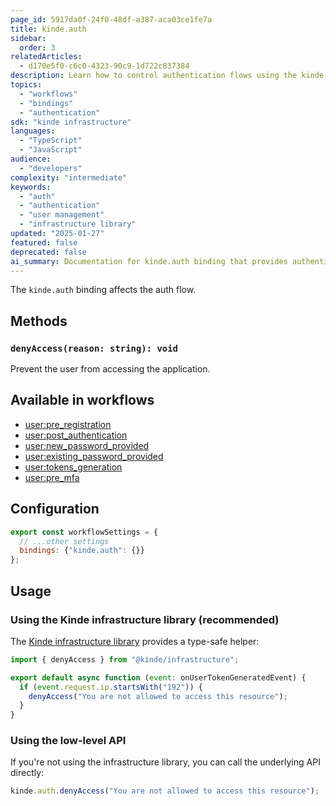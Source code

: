 ```yaml
---
page_id: 5917da0f-24f0-48df-a387-aca03ce1fe7a
title: kinde.auth
sidebar:
  order: 3
relatedArticles:
  - d170e5f0-c6c0-4323-90c9-1d722c837384
description: Learn how to control authentication flows using the kinde.auth binding, including denying access to users based on custom logic in various workflow contexts.
topics:
  - "workflows"
  - "bindings"
  - "authentication"
sdk: "kinde infrastructure"
languages:
  - "TypeScript"
  - "JavaScript"
audience:
  - "developers"
complexity: "intermediate"
keywords:
  - "auth"
  - "authentication"
  - "user management"
  - "infrastructure library"
updated: "2025-01-27"
featured: false
deprecated: false
ai_summary: Documentation for kinde.auth binding that provides authentication and user management capabilities within workflow contexts.
---
```


The `kinde.auth` binding affects the auth flow.

## Methods

### `denyAccess(reason: string): void`

Prevent the user from accessing the application.

## Available in workflows

- [user:pre_registration](/workflows/example-workflows/pre-user-registration-workflow/)
- [user:post_authentication](/workflows/example-workflows/workflow-user-post-auth/)
- [user:new_password_provided](/workflows/example-workflows/new-password-provided-workflow/)
- [user:existing_password_provided](/workflows/example-workflows/existing-password-provided-workflow/)
- [user:tokens_generation](/workflows/example-workflows/user-token-generation/)
- [user:pre_mfa](/workflows/example-workflows/pre-mfa-workflow/)

## Configuration

```js
export const workflowSettings = {
  // ...other settings
  bindings: {"kinde.auth": {}}
};
```

## Usage

### Using the Kinde infrastructure library (recommended)

The [Kinde infrastructure library](https://github.com/kinde-oss/infrastructure) provides a type-safe helper:

```js
import { denyAccess } from "@kinde/infrastructure";

export default async function (event: onUserTokenGeneratedEvent) {
  if (event.request.ip.startsWith("192")) {
    denyAccess("You are not allowed to access this resource");
  }
}
```

### Using the low-level API

If you're not using the infrastructure library, you can call the underlying API directly:

```js
kinde.auth.denyAccess("You are not allowed to access this resource");
```
